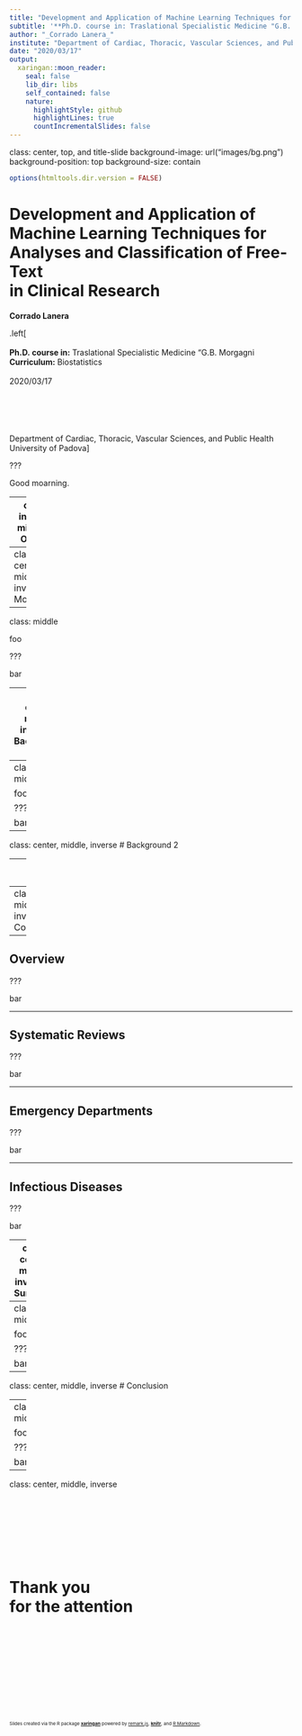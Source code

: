 ```yaml
---
title: "Development and Application of Machine Learning Techniques for Text Analyses and Classification in Clinical Research"
subtitle: '**Ph.D. course in: Traslational Specialistic Medicine "G.B. Morgagni"**'
author: "_Corrado Lanera_"
institute: "Department of Cardiac, Thoracic, Vascular Sciences, and Public Health<br>University of Padova"
date: "2020/03/17"
output:
  xaringan::moon_reader:
    seal: false
    lib_dir: libs
    self_contained: false
    nature:
      highlightStyle: github
      highlightLines: true
      countIncrementalSlides: false
---
```


class: center, top, and title-slide
background-image: url("images/bg.png")
background-position: top
background-size: contain

```r
options(htmltools.dir.version = FALSE)
```


# Development and Application of<br>Machine Learning Techniques for<br>Analyses and Classification of Free-Text<br>in Clinical Research

**Corrado Lanera**

.left[
<br>
<br>
**Ph.D. course in:** Traslational Specialistic Medicine "G.B. Morgagni<br>
**Curriculum:** Biostatistics<br>
<br>
2020/03/17<br>
<br>
<br>
<br>
<br>
<br>
Department of Cardiac, Thoracic, Vascular Sciences, and Public Health<br>
University of Padova
]

???

Good moarning.



















---
class: inverse, middle
# Outline

1. **Motivation:** _Free-Text in Clinical Research_

1. **Background 1:** _Machine Learning_

1. **Background 2:** _Natural Language Processing and Text Mining_

1. **Contributions:**

  - **Overview**
  
  1. **Systematic Reviews**: _from `PubMed` to `ClinicalTrials.gov`_
  
  1. **Emergency Departments**: _classification of discharge diagnoses_
  
  1. **Infectious Diseases**:
    
      - _Case-detection of Varicella-Zoster Virus infections_
   
      - _Classification of otitis infections_

1. **Summary**

1. **Conclusion**

???




















---
class: center, middle, inverse
# Motivation

---
class: middle

foo

???

bar




















---
class: center, middle, inverse
# Background 1

---
class: middle

foo

???

bar




















---
class: center, middle, inverse
# Background 2

---
class: middle

foo

???

bar




















---
class: center, middle, inverse
# Contributions

---

## Overview

???

bar










---

## Systematic Reviews

???

bar










---

## Emergency Departments

???

bar










---

## Infectious Diseases

???

bar




















---
class: center, middle, inverse
# Summary

---
class: middle

foo

???

bar




















---
class: center, middle, inverse
# Conclusion

---
class: middle

foo

???

bar




















---
class: center, middle, inverse
<br>
<br>
<br>
<br>
<br>
<br>
<br>
<br>

# **Thank you<br>for the attention**<br><br><br><br>

<br>
<br>
<br>

<small><small><small>Slides created via the R package [**xaringan**](https://github.com/yihui/xaringan) powered by [remark.js](https://remarkjs.com), [**knitr**](http://yihui.name/knitr), and [R Markdown](https://rmarkdown.rstudio.com).
